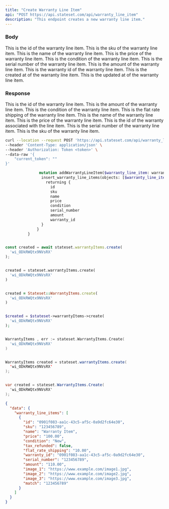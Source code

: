 ```yaml
---
title: "Create Warranty Line Item"
api: "POST https://api.stateset.com/api/warranty_line_item"
description: "This endpoint creates a new warranty line item."
---
```


### Body

<ParamField body="id" type="string">
  This is the id of the warranty line item.
</ParamField>

<ParamField body="sku" type="string">
  This is the sku of the warranty line item.
</ParamField>

<ParamField body="name" type="string">
  This is the name of the warranty line item.
</ParamField>

<ParamField body="price" type="string">
  This is the price of the warranty line item.
</ParamField>

<ParamField body="condition" type="string">
  This is the condition of the warranty line item.
</ParamField>

<ParamField body="serial_number" type="string">
  This is the serial number of the warranty line item.
</ParamField>

<ParamField body="amount" type="string">
  This is the amount of the warranty line item.
</ParamField>

<ParamField body="warranty_id" type="string">
  This is the warranty id of the warranty line item.
</ParamField>

<ParamField body="created_at" type="string">
  This is the created at of the warranty line item.
</ParamField>

<ParamField body="updated_at" type="string">
  This is the updated at of the warranty line item.
</ParamField>


### Response

  <ResponseField name="id" type="string">
    This is the id of the warranty line item.
  </ResponseField>

  <ResponseField name="amount" type="string">
    This is the amount of the warranty line item.
  </ResponseField>

  <ResponseField name="condition" type="string">
    This is the condition of the warranty line item.
  </ResponseField>

  <ResponseField name="flat_rate_shipping" type="string">
    This is the flat rate shipping of the warranty line item.
  </ResponseField>

  <ResponseField name="name" type="string">
    This is the name of the warranty line item.
  </ResponseField>

  <ResponseField name="price" type="string">
    This is the price of the warranty line item.
  </ResponseField>

  <ResponseField name="warranty_id" type="string">
    This is the id of the warranty associated with the line item.
  </ResponseField>

  <ResponseField name="serial_number" type="string">
    This is the serial number of the warranty line item.
  </ResponseField>

  <ResponseField name="sku" type="string">
    This is the sku of the warranty line item.
  </ResponseField>

<RequestExample>

```bash cURL
curl --location --request POST 'https://api.stateset.com/api/warranty_line_item' \
--header 'Content-Type: application/json' \
--header 'Authorization: Token <token>' \
--data-raw '{
    "current_token": ""
}'
```

```graphQL GraphQL
               mutation addWarrantyLineItem($warranty_line_item: warranty_line_items_insert_input!) {
                insert_warranty_line_items(objects: [$warranty_line_item]) {
                  returning {
                    id
                    sku
                    name
                    price
                    condition
                    serial_number
                    amount
                    warranty_id
                }
              }
          }
```

```js Node.js

const created = await stateset.warrantyItems.create(
  'wi_ODkRWQtx9NVsRX'
);

```

```python Python

created = stateset.warrantyItems.create(
  'wi_ODkRWQtx9NVsRX'
)

```

```ruby Ruby

created = Stateset::WarrantyItems.create(
  'wi_ODkRWQtx9NVsRX'
)

```

```php PHP

$created = $stateset->warrantyItems->create(
  'wi_ODkRWQtx9NVsRX'
);

```

```go Go

WarrantyItems , err := stateset.WarrantyItems.Create(
  'wi_ODkRWQtx9NVsRX'
)

```

```java Java

WarrantyItems created = stateset.warrantyItems.create(
  'wi_ODkRWQtx9NVsRX'
);

```

```cs C#

var created = stateset.WarrantyItems.Create(
  'wi_ODkRWQtx9NVsRX'
);

```

</RequestExample>

<ResponseExample>

```json Response
{
  "data": {
    "warranty_line_items": [
      {
        "id": "0901f083-aa1c-43c5-af5c-0a9d2fc64e30",
        "sku": "123456789",
        "name": "Warranty Item",
        "price": "100.00",
        "condition": "New",
        "tax_refunded": false,
        "flat_rate_shipping": "10.00",
        "warranty_id": "0901f083-aa1c-43c5-af5c-0a9d2fc64e30",
        "serial_number": "123456789",
        "amount": "110.00",
        "image_1": "https://www.example.com/image1.jpg",
        "image_2": "https://www.example.com/image2.jpg",
        "image_3": "https://www.example.com/image3.jpg",
        "match": "123456789"
      }
    ]
  }
}
```

</ResponseExample>
